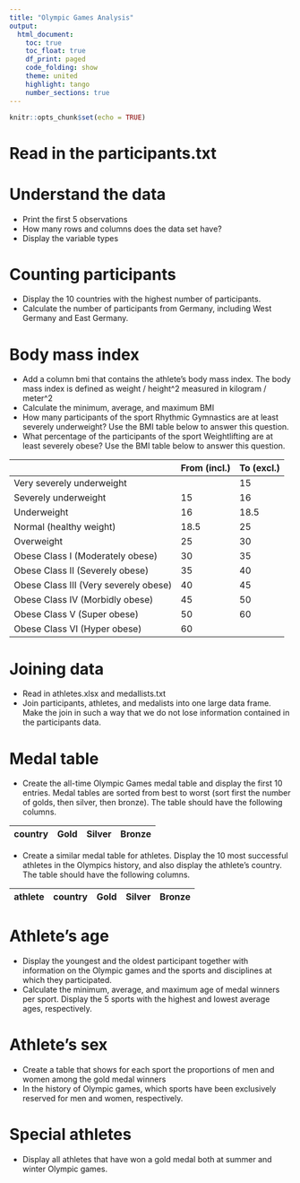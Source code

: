 ```yaml
---
title: "Olympic Games Analysis"
output: 
  html_document:
    toc: true
    toc_float: true
    df_print: paged
    code_folding: show  
    theme: united
    highlight: tango
    number_sections: true
---
```


```r
knitr::opts_chunk$set(echo = TRUE)
```

# Read in the participants.txt

# Understand the data
-	Print the first 5 observations
-	How many rows and columns does the data set have?
-	Display the variable types 

# Counting participants
-	Display the 10 countries with the highest number of participants.
-	Calculate the number of participants from Germany, including West Germany and East Germany. 

# Body mass index
-	Add a column bmi that contains the athlete's body mass index. The body mass index is defined as weight / height^2 measured in kilogram / meter^2 
-	Calculate the minimum, average, and maximum BMI
-	How many participants of the sport Rhythmic Gymnastics are at least severely underweight? Use the BMI table below to answer this question.
-	What percentage of the participants of the sport Weightlifting are at least severely obese? Use the BMI table below to answer this question.

|                                         | From (incl.) | To (excl.) |
|-----------------------------------------|--------------|------------|
| Very severely underweight               |              | 15         |
| Severely underweight                    | 15           | 16         |
| Underweight                             | 16           | 18.5       |
| Normal (healthy weight)                 | 18.5         | 25         |
| Overweight                              | 25           | 30         |
| Obese Class I   (Moderately obese)      | 30           | 35         |
| Obese Class   II (Severely obese)       | 35           | 40         |
| Obese Class   III (Very severely obese) | 40           | 45         |
| Obese Class   IV (Morbidly obese)       | 45           | 50         |
| Obese Class V   (Super obese)           | 50           | 60         |
| Obese   Class VI (Hyper obese)          | 60           |            |


# Joining data
-	Read in athletes.xlsx and medallists.txt
-	Join participants, athletes, and medalists into one large data frame. Make the join in such a way that we do not lose information contained in the participants data. 

# Medal table	
-	Create the all-time Olympic Games medal table and display the first 10 entries. Medal tables are sorted from best to worst (sort first the number of golds, then silver, then bronze). The table should have the following columns. 

| country | Gold | Silver | Bronze |
|---------|------|--------|--------|

-	Create a similar medal table for athletes. Display the 10 most successful athletes in the Olympics history, and also display the athlete’s country. The table should have the following columns.

|athlete | country | Gold | Silver | Bronze |
|--------|---------|------|--------|--------|

# Athlete’s age
-	Display the youngest and the oldest participant together with information on the Olympic games and the sports and disciplines at which they participated.
-	Calculate the minimum, average, and maximum age of medal winners per sport. Display the 5 sports with the highest and lowest average ages, respectively.

# Athlete’s sex
-	Create a table that shows for each sport the proportions of men and women among the gold medal winners
-	In the history of Olympic games, which sports have been exclusively reserved for men and women, respectively.

# Special athletes
-	Display all athletes that have won a gold medal both at summer and winter Olympic games.

